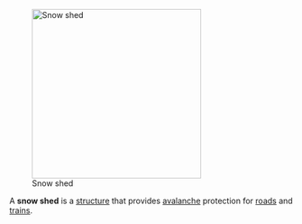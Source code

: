 [[Image:7527 near snow shed.jpg|right|300px|Snow shed]]

A '''snow shed''' is a [[structure]] that provides [[avalanche]] protection for [[road]]s and [[train]]s. 


{{architecture-stub}}